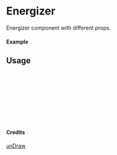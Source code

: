 
<Meta of={Energizer} title="unDraw/Energizer" />

# Energizer

Energizer component with different props.

#### Example

<Canvas of={Energizer.Primary} />

## Usage

```ts
import { Energizer } from "yadl-ui";

const Example = () => {
  return (
      <Energizer />
  );
};

export default Example;
```

#### Credits
[unDraw](https://undraw.co/illustrations)
